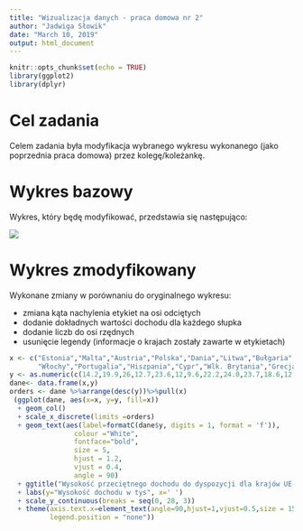 ```yaml
---
title: "Wizualizacja danych - praca domowa nr 2"
author: "Jadwiga Słowik"
date: "March 10, 2019"
output: html_document
---
```


```r
knitr::opts_chunk$set(echo = TRUE)
library(ggplot2)
library(dplyr)
```
# Cel zadania
Celem zadania była modyfikacja wybranego wykresu wykonanego (jako poprzednia praca domowa) przez kolegę/koleżankę.

# Wykres bazowy
Wykres, który będę modyfikować, przedstawia się następująco:

![](original_screen.png)

# Wykres zmodyfikowany
Wykonane zmiany w porównaniu do oryginalnego wykresu:

* zmiana kąta nachylenia etykiet na osi odciętych
* dodanie dokładnych wartości dochodu dla każdego słupka
* dodanie liczb do osi rzędnych
* usunięcie legendy (informacje o krajach zostały zawarte w etykietach)

```r
x <- c("Estonia","Malta","Austria","Polska","Dania","Litwa","Bułgaria","Szwecja","Niemcy","Francja",
       "Włochy","Portugalia","Hiszpania","Cypr","Wlk. Brytania","Grecja")
y <- as.numeric(c(14.2,19.9,26,12.7,23.6,12,9.6,22.2,24.0,23.7,18.6,12.9,17.9,19.7,20.2,10.5))
dane<- data.frame(x,y)
orders <- dane %>%arrange(desc(y))%>%pull(x)
 (ggplot(dane, aes(x=x, y=y, fill=x))
  + geom_col()
  + scale_x_discrete(limits =orders)
  + geom_text(aes(label=formatC(dane$y, digits = 1, format = 'f')),
                colour ="White",
                fontface="bold", 
                size = 5,
                hjust = 1.2,
                vjust = 0.4,
                angle = 90)
  + ggtitle("Wysokość przeciętnego dochodu do dyspozycji dla krajów UE w 2017r.")
  + labs(y="Wysokość dochodu w tys", x=' ') 
  + scale_y_continuous(breaks = seq(0, 28, 3))
  + theme(axis.text.x=element_text(angle=90,hjust=1,vjust=0.5,size = 15),
          legend.position = "none"))
```